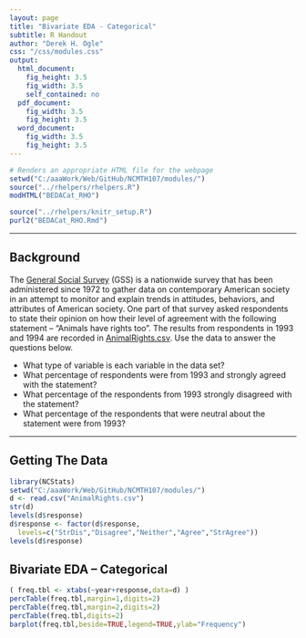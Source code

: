 ```yaml
---
layout: page
title: "Bivariate EDA - Categorical"
subtitle: R Handout
author: "Derek H. Ogle"
css: "/css/modules.css"
output:
  html_document:
    fig_height: 3.5
    fig_width: 3.5
    self_contained: no
  pdf_document:
    fig_width: 3.5
    fig_height: 3.5
  word_document:
    fig_width: 3.5
    fig_height: 3.5
---
```


```r
# Renders an appropriate HTML file for the webpage
setwd("C:/aaaWork/Web/GitHub/NCMTH107/modules/")
source("../rhelpers/rhelpers.R")
modHTML("BEDACat_RHO")
```

```r
source("../rhelpers/knitr_setup.R")
purl2("BEDACat_RHO.Rmd")
```

----

## Background
The [General Social Survey](http://www.norc.org/Research/Projects/Pages/general-social-survey.aspx) (GSS) is a nationwide survey that has been administered since 1972 to gather data on contemporary American society in an attempt to monitor and explain trends in attitudes, behaviors, and attributes of American society.  One part of that survey asked respondents to state their opinion on how their level of agreement with the following statement -- "Animals have rights too".  The results from respondents in 1993 and 1994 are recorded in [AnimalRights.csv](https://github.com/droglenc/NCData/blob/master/AnimalRights.csv).  Use the data to answer the questions below.

* What type of variable is each variable in the data set?
* What percentage of respondents were from 1993 and strongly agreed with the statement?
* What percentage of the respondents from 1993 strongly disagreed with the statement?
* What percentage of the respondents that were neutral about the statement were from 1993?

----

## Getting The Data
```r
library(NCStats)
setwd("C:/aaaWork/Web/GitHub/NCMTH107/modules/")
d <- read.csv("AnimalRights.csv")
str(d)
levels(d$response)
d$response <- factor(d$response,
  levels=c("StrDis","Disagree","Neither","Agree","StrAgree"))
levels(d$response)
```

## Bivariate EDA -- Categorical
```r
( freq.tbl <- xtabs(~year+response,data=d) )
percTable(freq.tbl,margin=1,digits=2)
percTable(freq.tbl,margin=2,digits=2)
percTable(freq.tbl,digits=2)
barplot(freq.tbl,beside=TRUE,legend=TRUE,ylab="Frequency")
```

